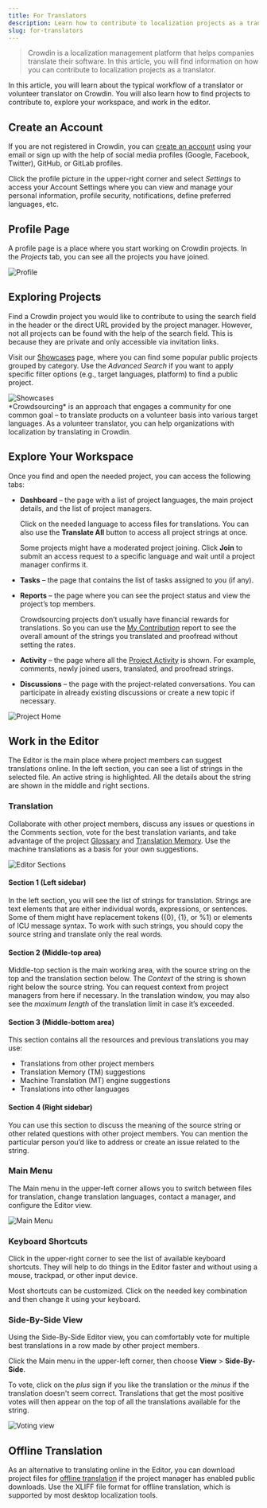 ```yaml
---
title: For Translators
description: Learn how to contribute to localization projects as a translator
slug: for-translators
---
```



> Crowdin is a localization management platform that helps companies translate their software. In this article, you will find information on how you can contribute to localization projects as a translator.

In this article, you will learn about the typical workflow of a translator or volunteer translator on Crowdin. You will also learn how to find projects to contribute to, explore your workspace, and work in the editor.

## Create an Account

If you are not registered in Crowdin, you can [create an account](https://accounts.crowdin.com/register) using your email or sign up with the help of social media profiles (Google, Facebook, Twitter), GitHub, or GitLab profiles.

Click the profile picture in the upper-right corner and select *Settings* to access your Account Settings where you can view and manage your personal information, profile security, notifications, define preferred languages, etc.

<LinkCard
  title="Account Settings"
  href="/account-settings/"
/>

## Profile Page

A profile page is a place where you start working on Crowdin projects. In the *Projects* tab, you can see all the projects you have joined.

<Image src={profileFull} alt="Profile" />

## Exploring Projects

Find a Crowdin project you would like to contribute to using the search field in the header or the direct URL provided by the project manager. However, not all projects can be found with the help of the search field. This is because they are private and only accessible via invitation links.

Visit our [Showcases](https://crowdin.com/projects#showcases) page, where you can find some popular public projects grouped by category. Use the *Advanced Search* if you want to apply specific filter options (e.g., target languages, platform) to find a public project.

<Image src={showcases} alt="Showcases" />

<Aside type="tip" title="Volunteer translator?">
  *Crowdsourcing* is an approach that engages a community for one common goal &ndash; to translate products on a volunteer basis into various target languages. As a volunteer translator, you can help organizations with localization by translating in Crowdin.
</Aside>

## Explore Your Workspace

Once you find and open the needed project, you can access the following tabs:

* **Dashboard** &ndash; the page with a list of project languages, the main project details, and the list of project managers.

  Click on the needed language to access files for translations. You can also use the **Translate All** button to access all project strings at once.

  <Aside type="caution">
    Some projects might have a moderated project joining. Click <b>Join</b> to submit an access request to a specific language and wait until a project manager confirms it.
  </Aside>

* **Tasks** &ndash; the page that contains the list of tasks assigned to you (if any).

* **Reports** &ndash; the page where you can see the project status and view the project’s top members.

  Crowdsourcing projects don’t usually have financial rewards for translations. So you can use the [My Contribution](/contributor-reports) report to see the overall amount of the strings you translated and proofread without setting the rates.

* **Activity** &ndash; the page where all the [Project Activity](/project-activity) is shown. For example, comments, newly joined users, translated, and proofread strings.

* **Discussions** &ndash; the page with the project-related conversations. You can participate in already existing discussions or create a new topic if necessary.

<Image src={projectDashboard} alt="Project Home" />

## Work in the Editor

The Editor is the main place where project members can suggest translations online. In the left section, you can see a list of strings in the selected file. An active string is highlighted. All the details about the string are shown in the middle and right sections.

<LinkCard
  title="Online Editor"
  href="/online-editor"
/>

### Translation

Collaborate with other project members, discuss any issues or questions in the Comments section, vote for the best translation variants, and take advantage of the project [Glossary](/glossary) and [Translation Memory](/translation-memory). Use the machine translations as a basis for your own suggestions.

<Image src={onlineEditorSections} alt="Editor Sections" />

#### Section 1 (Left sidebar)

In the left section, you will see the list of strings for translation. Strings are text elements that are either individual words, expressions, or sentences. Some of them might have replacement tokens ({0}, {1}, or %1) or elements of ICU message syntax. To work with such strings, you should copy the source string and translate only the real words.

#### Section 2 (Middle-top area)

Middle-top section is the main working area, with the source string on the top and the translation section below. The *Context* of the string is shown right below the source string. You can request context from project managers from here if necessary. In the translation window, you may also see the *maximum length* of the translation limit in case it’s exceeded.

#### Section 3 (Middle-bottom area)

This section contains all the resources and previous translations you may use:

* Translations from other project members
* Translation Memory (TM) suggestions
* Machine Translation (MT) engine suggestions
* Translations into other languages

#### Section 4 (Right sidebar)

You can use this section to discuss the meaning of the source string or other related questions with other project members. You can mention the particular person you’d like to address or create an issue related to the string.

### Main Menu

The Main menu <Icon name="mdi:menu" class="inline-icon" /> in the upper-left corner allows you to switch between files for translation, change translation languages, contact a manager, and configure the Editor view.

<Image src={volunteerEditorMenu} alt="Main Menu" />

### Keyboard Shortcuts

Click <Icon name="mdi:keyboard" class="inline-icon" /> in the upper-right corner to see the list of available keyboard shortcuts. They will help to do things in the Editor faster and without using a mouse, trackpad, or other input device.

Most shortcuts can be customized. Click on the needed key combination and then change it using your keyboard.

### Side-By-Side View

Using the Side-By-Side Editor view, you can comfortably vote for multiple best translations in a row made by other project members.

Click the Main menu <Icon name="mdi:menu" class="inline-icon" /> in the upper-left corner, then choose **View** > **Side-By-Side**.

To vote, click on the *plus* <Icon name="mdi:plus" class="inline-icon" /> sign if you like the translation or the *minus* <Icon name="mdi:minus" class="inline-icon" /> if the translation doesn't seem correct. Translations that get the most positive votes will then appear on the top of all the translations available for the string.

<Image src={votingView} alt="Voting view" />

## Offline Translation

As an alternative to translating online in the Editor, you can download project files for [offline translation](/offline-translation) if the project manager has enabled public downloads. Use the XLIFF file format for offline translation, which is supported by most desktop localization tools.
